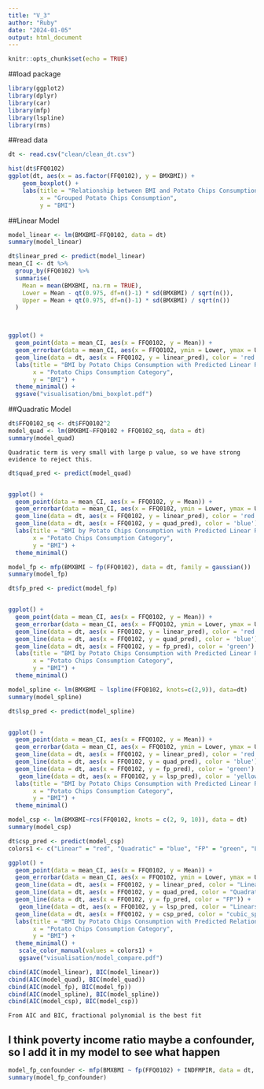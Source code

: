 ```yaml
---
title: "V_3"
author: "Ruby"
date: "2024-01-05"
output: html_document
---
```


```r
knitr::opts_chunk$set(echo = TRUE)
```

##load package
```r
library(ggplot2)
library(dplyr)
library(car)
library(mfp)
library(lspline)
library(rms)
```


##read data
```r
dt <- read.csv("clean/clean_dt.csv")
```



```r
hist(dt$FFQ0102)
ggplot(dt, aes(x = as.factor(FFQ0102), y = BMXBMI)) +
    geom_boxplot() +
    labs(title = "Relationship between BMI and Potato Chips Consumption",
         x = "Grouped Potato Chips Consumption",
         y = "BMI") 

```


##Linear Model
```r
model_linear <- lm(BMXBMI~FFQ0102, data = dt)
summary(model_linear)
```

```r
dt$linear_pred <- predict(model_linear)
mean_CI <- dt %>%
  group_by(FFQ0102) %>%
  summarise(
    Mean = mean(BMXBMI, na.rm = TRUE),
    Lower = Mean - qt(0.975, df=n()-1) * sd(BMXBMI) / sqrt(n()),
    Upper = Mean + qt(0.975, df=n()-1) * sd(BMXBMI) / sqrt(n())
  )



ggplot() +
  geom_point(data = mean_CI, aes(x = FFQ0102, y = Mean)) +
  geom_errorbar(data = mean_CI, aes(x = FFQ0102, ymin = Lower, ymax = Upper), width = 0.2) +
  geom_line(data = dt, aes(x = FFQ0102, y = linear_pred), color = 'red') +
  labs(title = "BMI by Potato Chips Consumption with Predicted Linear Relationship",
       x = "Potato Chips Consumption Category",
       y = "BMI") +
  theme_minimal() +
  ggsave("visualisation/bmi_boxplot.pdf")
```


##Quadratic Model
```r
dt$FFQ0102_sq <- dt$FFQ0102^2
model_quad <- lm(BMXBMI~FFQ0102 + FFQ0102_sq, data = dt)
summary(model_quad)
```

```asis
Quadratic term is very small with large p value, so we have strong evidence to reject this.
```

```r
dt$quad_pred <- predict(model_quad)


ggplot() +
  geom_point(data = mean_CI, aes(x = FFQ0102, y = Mean)) +
  geom_errorbar(data = mean_CI, aes(x = FFQ0102, ymin = Lower, ymax = Upper), width = 0.2) +
  geom_line(data = dt, aes(x = FFQ0102, y = linear_pred), color = 'red') +
  geom_line(data = dt, aes(x = FFQ0102, y = quad_pred), color = 'blue') +
  labs(title = "BMI by Potato Chips Consumption with Predicted Linear Relationship",
       x = "Potato Chips Consumption Category",
       y = "BMI") +
  theme_minimal()
```

```r
model_fp <- mfp(BMXBMI ~ fp(FFQ0102), data = dt, family = gaussian())
summary(model_fp)
```

```r
dt$fp_pred <- predict(model_fp)


ggplot() +
  geom_point(data = mean_CI, aes(x = FFQ0102, y = Mean)) +
  geom_errorbar(data = mean_CI, aes(x = FFQ0102, ymin = Lower, ymax = Upper), width = 0.2) +
  geom_line(data = dt, aes(x = FFQ0102, y = linear_pred), color = 'red') +
  geom_line(data = dt, aes(x = FFQ0102, y = quad_pred), color = 'blue') +
  geom_line(data = dt, aes(x = FFQ0102, y = fp_pred), color = 'green') +
  labs(title = "BMI by Potato Chips Consumption with Predicted Linear Relationship",
       x = "Potato Chips Consumption Category",
       y = "BMI") +
  theme_minimal()
```

```r
model_spline <- lm(BMXBMI ~ lspline(FFQ0102, knots=c(2,9)), data=dt)
summary(model_spline)
```

```r
dt$lsp_pred <- predict(model_spline)


ggplot() +
  geom_point(data = mean_CI, aes(x = FFQ0102, y = Mean)) +
  geom_errorbar(data = mean_CI, aes(x = FFQ0102, ymin = Lower, ymax = Upper), width = 0.2) +
  geom_line(data = dt, aes(x = FFQ0102, y = linear_pred), color = 'red') +
  geom_line(data = dt, aes(x = FFQ0102, y = quad_pred), color = 'blue') +
  geom_line(data = dt, aes(x = FFQ0102, y = fp_pred), color = 'green') +
   geom_line(data = dt, aes(x = FFQ0102, y = lsp_pred), color = 'yellow') +
  labs(title = "BMI by Potato Chips Consumption with Predicted Linear Relationship",
       x = "Potato Chips Consumption Category",
       y = "BMI") +
  theme_minimal()
```

```r
model_csp <- lm(BMXBMI~rcs(FFQ0102, knots = c(2, 9, 10)), data = dt)
summary(model_csp)
```

```r
dt$csp_pred <- predict(model_csp)
colors1 <- c("Linear" = "red", "Quadratic" = "blue", "FP" = "green", "Linearspline" = "yellow", "cubic_spline" = "purple")

ggplot() +
  geom_point(data = mean_CI, aes(x = FFQ0102, y = Mean)) +
  geom_errorbar(data = mean_CI, aes(x = FFQ0102, ymin = Lower, ymax = Upper), width = 0.2) +
  geom_line(data = dt, aes(x = FFQ0102, y = linear_pred, color = "Linear")) +
  geom_line(data = dt, aes(x = FFQ0102, y = quad_pred, color = "Quadratic")) +
  geom_line(data = dt, aes(x = FFQ0102, y = fp_pred, color = "FP")) +
   geom_line(data = dt, aes(x = FFQ0102, y = lsp_pred, color = "Linearspline")) +
  geom_line(data = dt, aes(x = FFQ0102, y = csp_pred, color = "cubic_spline")) +
  labs(title = "BMI by Potato Chips Consumption with Predicted Relationship",
       x = "Potato Chips Consumption Category",
       y = "BMI") +
  theme_minimal() +
   scale_color_manual(values = colors1) +
   ggsave("visualisation/model_compare.pdf")
```

```r
cbind(AIC(model_linear), BIC(model_linear))
cbind(AIC(model_quad), BIC(model_quad))
cbind(AIC(model_fp), BIC(model_fp))
cbind(AIC(model_spline), BIC(model_spline))
cbind(AIC(model_csp), BIC(model_csp))

```

```asis
From AIC and BIC, fractional polynomial is the best fit
```

## I think poverty income ratio maybe a confounder, so I add it in my model to see what happen
```r
model_fp_confounder <- mfp(BMXBMI ~ fp(FFQ0102) + INDFMPIR, data = dt, family = gaussian())
summary(model_fp_confounder)
```



